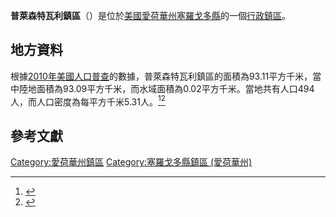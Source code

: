 {{noteTA
|G1=USState
|G2=地名
|G3=Unit
}}
{{Infobox settlement
|official_name            = 普萊森特瓦利鎮區
|native_name = Pleasant Valley Township
|settlement_type          = [[行政鎮區|行政鎮區]]
|image_skyline            = 
|imagesize                = 
|image_map                = Map highlighting Pleasant Valley Township, Cerro Gordo County, Iowa.svg
|mapsize                  = 250px
|pushpin_map  =USA Iowa
|pushpin_label = 普萊森特瓦利鎮區
|pushpin_label_position   = top
|pushpin_map_caption      = 普萊森特瓦利鎮區在愛荷華州的位置
|subdivision_type         = [[世界政區索引|國家]]
|subdivision_type1        = [[美国州份|州份]]
|subdivision_type2        = [[愛荷華州行政区划|縣]]
|subdivision_name         = [[美国|美国]]
|subdivision_name1        = [[愛荷華州|愛荷華州]]
|subdivision_name2        = [[塞羅戈多縣_(愛荷華州)|塞羅戈多縣]]
|elevation_ft             = 1188
|elevation_m              = 362
|timezone                 = [[北美中部時區|北美中部時區]]
|area_total_km2           = 93.11
|area_land_km2            = 93.09
|area_water_km2           = 0.02
|area_total_sq_mi         = 
|area_land_sq_mi          = 
|area_water_sq_mi         = 
|population_as_of         = [[2010年美國人口普查|2010]]
|population_footnotes     = 
|population_total         = 494
|population_density_km2   = auto
|population_density_sq_mi = auto
|utc_offset               = -6
|coordinates              = {{coord|42|57|03|N|93|19|19|W|type:city_region:US-AL_source:GNS-enwiki|display=inline,title}}
| coor_pinpoint           = 
| coordinates_footnotes   = 
|timezone_DST             = CDT
|utc_offset_DST           = -5
|postal_code_type         = [[美國郵區編號|郵區編號]]
|postal_code              = 
|area_code                = {{link-en|电话区号641|Area code 641|641}}
|blank_name = [[地名信息系统|GNIS ID]]
|blank_info = 468544
}}
'''普萊森特瓦利鎮區'''（{{lang-en|Pleasant Valley Township}}）是位於[[美國|美國]][[愛荷華州|愛荷華州]][[塞羅戈多縣_(愛荷華州)|塞羅戈多縣]]的一個[[行政鎮區|行政鎮區]]。

== 地方資料 ==
根據[[2010年美國人口普查|2010年美國人口普查]]的數據，普萊森特瓦利鎮區的面積為93.11平方千米，當中陸地面積為93.09平方千米，而水域面積為0.02平方千米。當地共有人口494人，而人口密度為每平方千米5.31人。<ref name="GR8">{{cite web|url=http://factfinder2.census.gov|publisher=[[美国人口调查局|美国人口调查局]]|accessdate=2011-05-14|title=American FactFinder|archive-date=2013-09-11|archive-url=https://web.archive.org/web/20130911234518/http://factfinder2.census.gov/|dead-url=no}}</ref><ref>{{cite web|url=https://www.citypopulation.de/en/usa/iowa/admin/|title=USA: Iowa (Counties and Townships) - City Population}}</ref>

== 參考文獻 ==
{{reflist}}

{{塞羅戈多縣 (愛荷華州)}}

{{DEFAULTSORT:Pleasant Valley Township}}
[[Category:愛荷華州鎮區|Category:愛荷華州鎮區]]
[[Category:塞羅戈多縣鎮區_(愛荷華州)|Category:塞羅戈多縣鎮區 (愛荷華州)]]

{{Iowa-geo-stub}}